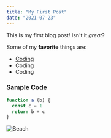 ```yaml
---
title: "My First Post"
date: "2021-07-23"
---
```


This is my first blog post! Isn't it *great*?

Some of my **favorite** things are:

* [Coding](#sample-code)
* Coding
* Coding

### Sample Code

```javascript
function a (b) {
  const c = 1
  return b + c
}
```

![Beach](./images/gunpla.jpg)